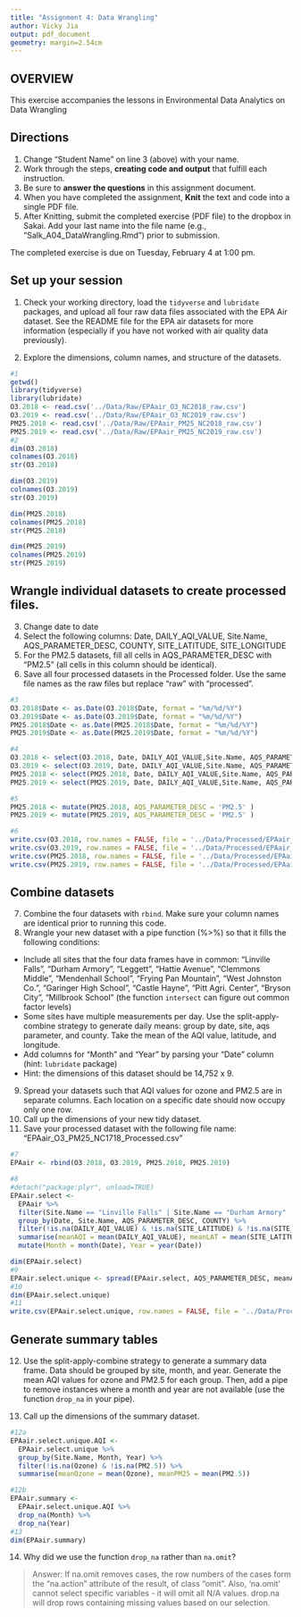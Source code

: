 ```yaml
---
title: "Assignment 4: Data Wrangling"
author: Vicky Jia
output: pdf_document
geometry: margin=2.54cm
---
```


## OVERVIEW

This exercise accompanies the lessons in Environmental Data Analytics on Data Wrangling 

## Directions
1. Change "Student Name" on line 3 (above) with your name.
3. Work through the steps, **creating code and output** that fulfill each instruction.
4. Be sure to **answer the questions** in this assignment document.
6. When you have completed the assignment, **Knit** the text and code into a single PDF file.
8. After Knitting, submit the completed exercise (PDF file) to the dropbox in Sakai. Add your last name into the file name (e.g., "Salk_A04_DataWrangling.Rmd") prior to submission.

The completed exercise is due on Tuesday, February 4 at 1:00 pm.

## Set up your session 
1. Check your working directory, load the `tidyverse` and `lubridate` packages, and upload all four raw data files associated with the EPA Air dataset. See the README file for the EPA air datasets for more information (especially if you have not worked with air quality data previously). 

2. Explore the dimensions, column names, and structure of the datasets. 

```r
#1
getwd()
library(tidyverse)
library(lubridate)
O3.2018 <- read.csv('../Data/Raw/EPAair_O3_NC2018_raw.csv')
O3.2019 <- read.csv('../Data/Raw/EPAair_O3_NC2019_raw.csv')
PM25.2018 <- read.csv('../Data/Raw/EPAair_PM25_NC2018_raw.csv')
PM25.2019 <- read.csv('../Data/Raw/EPAair_PM25_NC2019_raw.csv')
#2
dim(O3.2018)
colnames(O3.2018)
str(O3.2018)

dim(O3.2019)
colnames(O3.2019)
str(O3.2019)

dim(PM25.2018)
colnames(PM25.2018)
str(PM25.2018)

dim(PM25.2019)
colnames(PM25.2019)
str(PM25.2019)
```

## Wrangle individual datasets to create processed files.
3. Change date to date
4. Select the following columns: Date, DAILY_AQI_VALUE, Site.Name, AQS_PARAMETER_DESC, COUNTY, SITE_LATITUDE, SITE_LONGITUDE
5. For the PM2.5 datasets, fill all cells in AQS_PARAMETER_DESC with "PM2.5" (all cells in this column should be identical).
6. Save all four processed datasets in the Processed folder. Use the same file names as the raw files but replace "raw" with "processed".

```r
#3
O3.2018$Date <- as.Date(O3.2018$Date, format = "%m/%d/%Y")
O3.2019$Date <- as.Date(O3.2019$Date, format = "%m/%d/%Y")
PM25.2018$Date <- as.Date(PM25.2018$Date, format = "%m/%d/%Y")
PM25.2019$Date <- as.Date(PM25.2019$Date, format = "%m/%d/%Y")

#4
O3.2018 <- select(O3.2018, Date, DAILY_AQI_VALUE,Site.Name, AQS_PARAMETER_DESC, COUNTY, SITE_LATITUDE, SITE_LONGITUDE)
O3.2019 <- select(O3.2019, Date, DAILY_AQI_VALUE,Site.Name, AQS_PARAMETER_DESC, COUNTY, SITE_LATITUDE, SITE_LONGITUDE)
PM25.2018 <- select(PM25.2018, Date, DAILY_AQI_VALUE,Site.Name, AQS_PARAMETER_DESC, COUNTY, SITE_LATITUDE, SITE_LONGITUDE)
PM25.2019 <- select(PM25.2019, Date, DAILY_AQI_VALUE,Site.Name, AQS_PARAMETER_DESC, COUNTY, SITE_LATITUDE, SITE_LONGITUDE)

#5
PM25.2018 <- mutate(PM25.2018, AQS_PARAMETER_DESC = 'PM2.5' )
PM25.2019 <- mutate(PM25.2019, AQS_PARAMETER_DESC = 'PM2.5' )

#6
write.csv(O3.2018, row.names = FALSE, file = '../Data/Processed/EPAair_O3_NC2018_processed.csv')
write.csv(O3.2019, row.names = FALSE, file = '../Data/Processed/EPAair_O3_NC2019_processed.csv')
write.csv(PM25.2018, row.names = FALSE, file = '../Data/Processed/EPAair_PM25_NC2018_processed.csv')
write.csv(PM25.2019, row.names = FALSE, file = '../Data/Processed/EPAair_PM25_NC2019_processed.csv')
```


## Combine datasets
7. Combine the four datasets with `rbind`. Make sure your column names are identical prior to running this code. 
8. Wrangle your new dataset with a pipe function (%>%) so that it fills the following conditions: 

* Include all sites that the four data frames have in common: "Linville Falls", "Durham Armory", "Leggett", "Hattie Avenue", "Clemmons Middle", "Mendenhall School", "Frying Pan Mountain", "West Johnston Co.", "Garinger High School", "Castle Hayne", "Pitt Agri. Center", "Bryson City", "Millbrook School" (the function `intersect` can figure out common factor levels)
* Some sites have multiple measurements per day. Use the split-apply-combine strategy to generate daily means: group by date, site, aqs parameter, and county. Take the mean of the AQI value, latitude, and longitude.
* Add columns for "Month" and "Year" by parsing your "Date" column (hint: `lubridate` package)
* Hint: the dimensions of this dataset should be 14,752 x 9.

9. Spread your datasets such that AQI values for ozone and PM2.5 are in separate columns. Each location on a specific date should now occupy only one row.
10. Call up the dimensions of your new tidy dataset.
11. Save your processed dataset with the following file name: "EPAair_O3_PM25_NC1718_Processed.csv"

```r
#7
EPAair <- rbind(O3.2018, O3.2019, PM25.2018, PM25.2019)

#8
#detach("package:plyr", unload=TRUE)
EPAair.select <- 
  EPAair %>%
  filter(Site.Name == "Linville Falls" | Site.Name == "Durham Armory" | Site.Name == "Leggett" | Site.Name == "Hattie Avenue" | Site.Name == "Clemmons Middle" | Site.Name == "Mendenhall School" | Site.Name == "Frying Pan Mountain" | Site.Name == "West Johnston Co." | Site.Name == "Garinger High School" |Site.Name == "Castle Hayne" | Site.Name == "Pitt Agri. Center" | Site.Name =="Bryson City" |Site.Name == "Millbrook School") %>%
  group_by(Date, Site.Name, AQS_PARAMETER_DESC, COUNTY) %>%
  filter(!is.na(DAILY_AQI_VALUE) & !is.na(SITE_LATITUDE) & !is.na(SITE_LONGITUDE)) %>%
  summarise(meanAQI = mean(DAILY_AQI_VALUE), meanLAT = mean(SITE_LATITUDE), meanLONG = mean(SITE_LONGITUDE)) %>%
  mutate(Month = month(Date), Year = year(Date))

dim(EPAair.select)
#9
EPAair.select.unique <- spread(EPAair.select, AQS_PARAMETER_DESC, meanAQI)
#10
dim(EPAair.select.unique)
#11
write.csv(EPAair.select.unique, row.names = FALSE, file = '../Data/Processed/EPAair_O3_PM25_NC1718_Processed.csv')
```


## Generate summary tables
12. Use the split-apply-combine strategy to generate a summary data frame. Data should be grouped by site, month, and year. Generate the mean AQI values for ozone and PM2.5 for each group. Then, add a pipe to remove instances where a month and year are not available (use the function `drop_na` in your pipe). 

13. Call up the dimensions of the summary dataset.

```r
#12a
EPAair.select.unique.AQI <-
  EPAair.select.unique %>%
  group_by(Site.Name, Month, Year) %>%
  filter(!is.na(Ozone) & !is.na(PM2.5)) %>%
  summarise(meanOzone = mean(Ozone), meanPM25 = mean(PM2.5))

#12b
EPAair.summary <-
  EPAair.select.unique.AQI %>%
  drop_na(Month) %>%
  drop_na(Year)
#13
dim(EPAair.summary)
```

14. Why did we use the function `drop_na` rather than `na.omit`?

> Answer: If na.omit removes cases, the row numbers of the cases form the "na.action" attribute of the result, of class "omit". Also, 'na.omit' cannot select specific variables - it will omit all N/A values. drop.na will drop rows containing missing values based on our selection.
